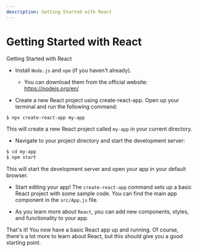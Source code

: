 ```yaml
---
description: Getting Started with React
---
```


# Getting Started with React

<SubHeading>Getting Started with React</SubHeading>

- Install `Node.js` and `npm` (if you haven't already). 
  - You can download them from the official website: https://nodejs.org/en/

- Create a new React project using create-react-app. Open up your terminal and run the following command:

```bash
$ npx create-react-app my-app
```

This will create a new React project called `my-app` in your current directory.

- Navigate to your project directory and start the development server:

```bash
$ cd my-app
$ npm start
```

This will start the development server and open your app in your default browser.

- Start editing your app! The `create-react-app` command sets up a basic React project with some sample code. You can find the main app component in the `src/App.js` file.

- As you learn more about `React`, you can add new components, styles, and functionality to your app.

That's it! You now have a basic React app up and running. Of course, there's a lot more to learn about React, but this should give you a good starting point.

